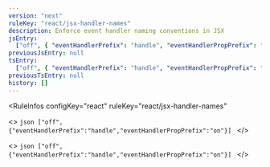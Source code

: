 ```yaml
---
version: "next"
ruleKey: "react/jsx-handler-names"
description: Enforce event handler naming conventions in JSX
jsEntry:
  ["off", { "eventHandlerPrefix": "handle", "eventHandlerPropPrefix": "on" }]
previousJsEntry: null
tsEntry:
  ["off", { "eventHandlerPrefix": "handle", "eventHandlerPropPrefix": "on" }]
previousTsEntry: null
history: []
---
```


<RuleInfos 
  configKey="react" 
  ruleKey="react/jsx-handler-names" 
>
  <>
    ```json
    ["off",{"eventHandlerPrefix":"handle","eventHandlerPropPrefix":"on"}]
    ```
  </>

  <>
    ```json
    ["off",{"eventHandlerPrefix":"handle","eventHandlerPropPrefix":"on"}]
    ```
  </>
</RuleInfos>
